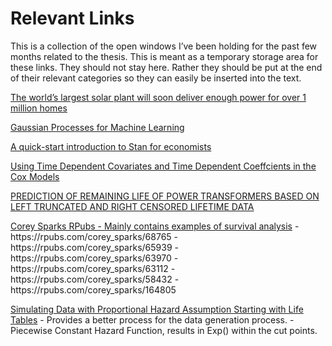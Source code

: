 # Relevant Links

This is a collection of the open windows I've been holding for the past few months related to the thesis. This is meant as a temporary storage area for these links. They should not stay here. Rather they should be put at the end of their relevant categories so they can easily be inserted into the text.

[The world’s largest solar plant will soon deliver enough power for over 1 million homes](http://bgr.com/2016/02/08/noor-concentrated-solar-power-complex/)

[Gaussian Processes for Machine Learning](http://www.gaussianprocess.org/gpml/chapters/)

[A quick-start introduction to Stan for economists](http://nbviewer.jupyter.org/github/QuantEcon/QuantEcon.notebooks/blob/master/IntroToStan_basics_workflow.ipynb)

[Using Time Dependent Covariates and Time Dependent Coeffcients in the Cox Models](https://cran.r-project.org/web/packages/survival/vignettes/timedep.pdf)

[PREDICTION OF REMAINING LIFE OF POWER TRANSFORMERS BASED ON LEFT TRUNCATED AND RIGHT CENSORED LIFETIME DATA](http://arxiv.org/pdf/0908.2901.pdf)

[Corey Sparks RPubs - Mainly contains examples of survival analysis](https://rpubs.com/corey_sparks)
	- https://rpubs.com/corey_sparks/68765
	- https://rpubs.com/corey_sparks/65939
	- https://rpubs.com/corey_sparks/63970
	- https://rpubs.com/corey_sparks/63112
	- https://rpubs.com/corey_sparks/58432
	- https://rpubs.com/corey_sparks/164805

[Simulating Data with Proportional Hazard Assumption Starting with Life Tables](http://courses.demog.berkeley.edu/mason213F15/Week10/welcome.pdf)
	- Provides a better process for the data generation process.
	- Piecewise Constant Hazard Function, results in Exp(\lambda) within the cut points.
